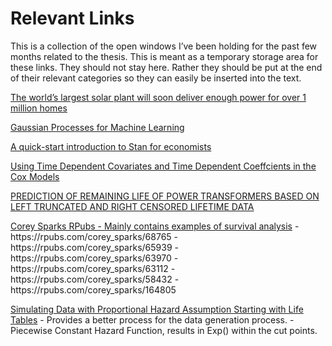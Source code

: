 # Relevant Links

This is a collection of the open windows I've been holding for the past few months related to the thesis. This is meant as a temporary storage area for these links. They should not stay here. Rather they should be put at the end of their relevant categories so they can easily be inserted into the text.

[The world’s largest solar plant will soon deliver enough power for over 1 million homes](http://bgr.com/2016/02/08/noor-concentrated-solar-power-complex/)

[Gaussian Processes for Machine Learning](http://www.gaussianprocess.org/gpml/chapters/)

[A quick-start introduction to Stan for economists](http://nbviewer.jupyter.org/github/QuantEcon/QuantEcon.notebooks/blob/master/IntroToStan_basics_workflow.ipynb)

[Using Time Dependent Covariates and Time Dependent Coeffcients in the Cox Models](https://cran.r-project.org/web/packages/survival/vignettes/timedep.pdf)

[PREDICTION OF REMAINING LIFE OF POWER TRANSFORMERS BASED ON LEFT TRUNCATED AND RIGHT CENSORED LIFETIME DATA](http://arxiv.org/pdf/0908.2901.pdf)

[Corey Sparks RPubs - Mainly contains examples of survival analysis](https://rpubs.com/corey_sparks)
	- https://rpubs.com/corey_sparks/68765
	- https://rpubs.com/corey_sparks/65939
	- https://rpubs.com/corey_sparks/63970
	- https://rpubs.com/corey_sparks/63112
	- https://rpubs.com/corey_sparks/58432
	- https://rpubs.com/corey_sparks/164805

[Simulating Data with Proportional Hazard Assumption Starting with Life Tables](http://courses.demog.berkeley.edu/mason213F15/Week10/welcome.pdf)
	- Provides a better process for the data generation process.
	- Piecewise Constant Hazard Function, results in Exp(\lambda) within the cut points.
